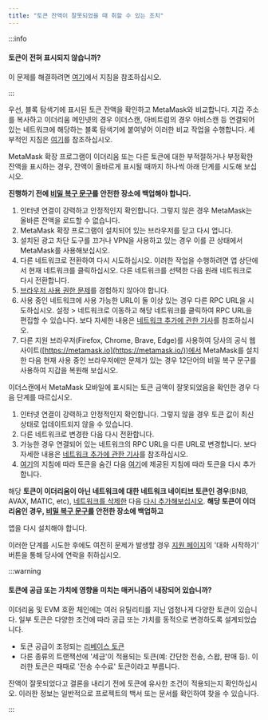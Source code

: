 ```yaml
---
title: "토큰 잔액이 잘못되었을 때 취할 수 있는 조치"
---
```



:::info

#### 토큰이 전혀 표시되지 않습니까?

이 문제를 해결하려면 [여기](/managing-my-tokens/custom-tokens/a-token-is-missing-from-my-wallet)에서 지침을 참조하십시오.

:::

우선, 블록 탐색기에 표시된 토큰 잔액을 확인하고 MetaMask와 비교합니다. 지갑 주소를 복사하고 이더리움 메인넷의 경우 이더스캔, 아비트럼의 경우 아비스캔 등 연결되어 있는 네트워크에 해당하는 블록 탐색기에 붙여넣어 이러한 비교 작업을 수행합니다. 세부적인 지침은 [여기](/managing-my-wallet/how-to-check-my-wallet-activity-on-the-blockchain-explorer)를 참조하십시오.

<Tabs>

<TabItem value="확장 프로그램" label="확장 프로그램">

MetaMask 확장 프로그램이 이더리움 또는 다른 토큰에 대한 부적절하거나 부정확한 잔액을 표시하는 경우, 잔액이 올바르게 표시될 때까지 하나씩 아래 단계를 시도해 보십시오.

**진행하기 전에 [비밀 복구 문구](/getting-started/user-guide-secret-recovery-phrase-password-and-private-keys)를 안전한 장소에 백업해야 합니다.**

1. 인터넷 연결이 강력하고 안정적인지 확인합니다. 그렇지 않은 경우 MetaMask는 올바른 잔액을 로드할 수 없습니다.
2. MetaMask 확장 프로그램이 설치되어 있는 브라우저를 닫고 다시 엽니다.
3. 설치된 광고 차단 도구를 끄거나 VPN을 사용하고 있는 경우 이를 끈 상태에서 MetaMask를 사용해보십시오.
4. 다른 네트워크로 전환하여 다시 시도하십시오. 이러한 작업을 수행하려면 앱 상단에서 현재 네트워크를 클릭하십시오. 다른 네트워크를 선택한 다음 원래 네트워크로 다시 전환합니다.
5. [브라우저 사용 권한 문제](/troubleshooting/metamask-states-balance-may-be-outdated-displays-in-orange-or-eth-not-added-to-balance)를 경험하지 않아야 합니다.
6. 사용 중인 네트워크에 사용 가능한 URL이 둘 이상 있는 경우 다른 RPC URL을 시도하십시오. 설정 > 네트워크로 이동하고 해당 네트워크를 클릭하여 RPC URL을 편집할 수 있습니다. 보다 자세한 내용은 [네트워크 추가에 관한 기사](/networks-and-sidechains/managing-networks/how-to-add-a-custom-network-rpc)를 참조하십시오.
7. 다른 지원 브라우저(Firefox, Chrome, Brave, Edge)를 사용하여 당사의 공식 웹사이트([https://metamask.io](https://metamask.io/))에서 MetaMask를 설치한 다음 현재 사용 중인 브라우저에만 문제가 있는 경우 12단어의 비밀 복구 문구를 사용하여 지갑을 복원해 보십시오.

</TabItem>

<TabItem value="모바일" label="모바일">

이더스캔에서 MetaMask 모바일에 표시되는 토큰 금액이 잘못되었음을 확인한 경우 다음 단계를 따르십시오.

1. 인터넷 연결이 강력하고 안정적인지 확인합니다. 그렇지 않을 경우 토큰 값이 최신 상태로 업데이트되지 않을 수 있습니다.
2. 다른 네트워크로 변경한 다음 다시 전환합니다.
3. 가능한 경우 연결되어 있는 네트워크의 RPC URL을 다른 URL로 변경합니다. 보다 자세한 내용은 [네트워크 추가에 관한 기사](/networks-and-sidechains/managing-networks/how-to-add-a-custom-network-rpc)를 참조하십시오.
4. [여기](/managing-my-tokens/custom-tokens/how-to-display-tokens-in-metamask)의 지침에 따라 토큰을 숨긴 다음 [여기](/managing-my-tokens/custom-tokens/how-to-display-tokens-in-metamask)에 제공된 지침에 따라 토큰을 다시 추가합니다.

해당 **토큰이 이더리움이 아닌 네트워크에 대한 네트워크 네이티브 토큰인 경우**(BNB, AVAX, MATIC, etc), [네트워크를 삭제한](/networks-and-sidechains/managing-networks/how-to-remove-networks) 다음 [다시 추가해보십시오](/networks-and-sidechains/managing-networks/how-to-add-a-custom-network-rpc). **해당 토큰이 이더리움인 경우, [비밀 복구 문구를](/getting-started/user-guide-secret-recovery-phrase-password-and-private-keys) 안전한 장소에 백업하고**

앱을 다시 설치해야 합니다.

</TabItem>

</Tabs>

이러한 단계를 시도한 후에도 여전히 문제가 발생할 경우 [지원 페이지](https://support.metamask.io/hc/en-us)의 '대화 시작하기' 버튼을 통해 당사에 연락을 취하십시오.

:::warning

#### 토큰에 공급 또는 가치에 영향을 미치는 매커니즘이 내장되어 있습니까?

이더리움 및 EVM 호환 체인에는 여러 유틸리티를 지닌 엄청나게 다양한 토큰이 있습니다. 일부 토큰은 다양한 조건에 따라 공급 또는 가치를 동적으로 변경하도록 설계되었습니다.

- 토큰 공급이 조정되는 [리베이스 토큰](/managing-my-tokens/user-guide-tokens)
- 다른 종류의 트랜잭션에 '세금'이 적용되는 토큰(예: 간단한 전송, 스왑, 판매 등). 이러한 토큰은 때때로 '전송 수수료' 토큰이라고 부릅니다.

잔액이 잘못되었다고 결론을 내리기 전에 토큰에 유사한 조건이 적용되는지 확인하십시오. 이러한 정보는 일반적으로 프로젝트의 백서 또는 문서를 확인하여 찾을 수 있습니다.

:::
